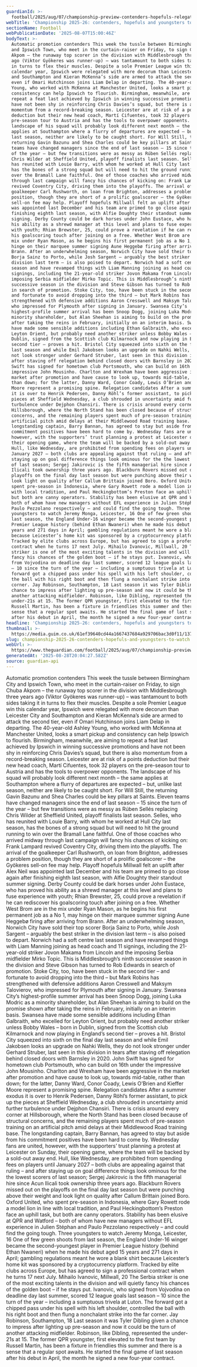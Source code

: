 ```yaml
---
guardianId: >-
  football/2025/aug/07/championship-preview-contenders-hopefuls-relegation-candidates-youngsters
webTitle: 'Championship 2025-26: contenders, hopefuls and youngsters to watch'
sectionName: Football
webPublicationDate: '2025-08-07T15:00:46Z'
bodyText: >-
  Automatic promotion contenders This week the tussle between Birmingham City
  and Ipswich Town, who meet in the curtain-raiser on Friday, to sign Chuba
  Akpom – the runaway top scorer in the division with Middlesbrough three years
  ago (Viktor Gyökeres was runner-up) – was tantamount to both sides taking it
  in turns to flex their muscles. Despite a sole Premier League win this
  calendar year, Ipswich were relegated with more decorum than Leicester City
  and Southampton and Kieran McKenna’s side are armed to attack the second tier,
  even if Omari Hutchinson joins Liam Delap in departing. The 40-year-old Ashley
  Young, who worked with McKenna at Manchester United, looks a smart pickup and
  consistency can help Ipswich to flourish. Birmingham, meanwhile, are aiming to
  repeat a feat last achieved by Ipswich in winning successive promotions and
  have not been shy in reinforcing Chris Davies’s squad, but there is also
  momentum from a record-breaking season. Leicester are at risk of a points
  deduction but their new head coach, Martí Cifuentes, took 32 players on the
  pre-season tour to Austria and has the tools to overpower opponents. The
  landscape of his squad will probably look different next month – the same
  applies at Southampton where a flurry of departures are expected – but, unlike
  last season, neither are likely to be caught short. For Will Still, the
  returning Gavin Bazunu and Shea Charles could be key pillars at Saints. Eleven
  teams have changed managers since the end of last season – 15 since the turn
  of the year – but few transitions were as messy as Rúben Sellés replacing
  Chris Wilder at Sheffield United, playoff finalists last season. Selles, who
  has reunited with Louie Barry, with whom he worked at Hull City last season,
  has the bones of a strong squad but will need to hit the ground running to win
  over the Bramall Lane faithful. One of those coaches who arrived midway
  through last campaign will fancy his chances of kicking on: Frank Lampard
  revived Coventry City, driving them into the playoffs. The arrival of the
  goalkeeper Carl Rushworth, on loan from Brighton, addresses a problem
  position, though they are short of a prolific goalscorer – the Gyökeres
  sell-on fee may help. Playoff hopefuls Millwall felt an uplift after Alex Neil
  was appointed last December and his team are primed to go close again after
  finishing eighth last season, with Alfie Doughty their standout summer
  signing. Derby County could be dark horses under John Eustace, who has proved
  his ability as a shrewd manager at this level and plans to fuse experience
  with youth; Rhian Brewster, 25, could prove a revelation if he can rediscover
  his goalscoring touch after joining on a free. Whether West Brom are in the
  mix under Ryan Mason, as he begins his first permanent job as a No 1, may
  hinge on their marquee summer signing Aune Heggebø firing after arriving from
  Brann. After an underwhelming season, Norwich City have sold their top scorer
  Borja Sainz to Porto, while Josh Sargent – arguably the best striker in the
  division last term – is also poised to depart. Norwich had a soft centre last
  season and have revamped things with Liam Manning joining as head coach and 11
  signings, including the 21-year-old striker Jovon Makama from Lincoln and the
  imposing Serbia midfielder Mirko Topic. This is Middlesbrough’s ninth
  successive season in the division and Steve Gibson has turned to Rob Edwards
  in search of promotion. Stoke City, too, have been stuck in the second tier –
  and fortunate to avoid dropping into the third – but Mark Robins has
  strengthened with defensive additions Aaron Cresswell and Maksym Talovierov,
  who impressed for Plymouth after signing in January. Swansea City’s
  highest-profile summer arrival has been Snoop Dogg, joining Luka Modric as a
  minority shareholder, but Alan Sheehan is aiming to build on the promise shown
  after taking the reins in February, initially on an interim basis. Swansea
  have made some sensible additions including Ethan Galbraith, who excelled for
  Leyton Orient, but probably need another striker unless Bobby Wales – born in
  Dublin, signed from the Scottish club Kilmarnock and now playing in England’s
  second tier – proves a hit. Bristol City squeezed into sixth on the final day
  last season and while Emil Jakobsen looks an upgrade on Nahki Wells, they do
  not look stronger under Gerhard Struber, last seen in this division in tears
  after staving off relegation behind closed doors with Barnsley in 2020. John
  Swift has signed for hometown club Portsmouth, who can build on 16th under the
  impressive John Mousinho. Charlton and Wrexham have been aggressive in the
  market after promotion and have cause to look up, towards mid-table, rather
  than down; for the latter, Danny Ward, Conor Coady, Lewis O’Brien and Kieffer
  Moore represent a promising spine. Relegation candidates After a summer exodus
  it is over to Henrik Pedersen, Danny Röhl’s former assistant, to pick up the
  pieces at Sheffield Wednesday, a club shrouded in uncertainty amid further
  turbulence under Dejphon Chansiri. There is crisis around every corner at
  Hillsborough, where the North Stand has been closed because of structural
  concerns, and the remaining players spent much of pre-season training on an
  artificial pitch amid delays at their Middlewood Road training base. The
  longstanding captain, Barry Bannan, has agreed to stay but aside from his
  commitment positives have been hard to come by. Wednesday fans are united,
  however, with the supporters’ trust planning a protest at Leicester on Sunday,
  their opening game, where the team will be backed by a sold-out away end.
  Hull, like Wednesday, are prohibited from spending fees on players until
  January 2027 – both clubs are appealing against that ruling – and after
  staying up on goal difference things look ominous for the the lowest scorers
  of last season; Sergej Jakirovic is the fifth managerial hire since Acun
  Ilicali took ownership three years ago. Blackburn Rovers missed out on the
  playoffs on the final day last season but were punching above their weight and
  look light on quality after Callum Brittain joined Boro. Oxford United, who
  spent pre-season in Indonesia, where Gary Rowett rode a model lion in line
  with local tradition, and Paul Heckingbottom’s Preston face an uphill task,
  but both are canny operators. Stability has been elusive at QPR and Watford –
  both of whom have new managers without EFL experience in Julien Stéphan and
  Paulo Pezzolano respectively – and could find the going tough. Three
  youngsters to watch Jeremy Monga, Leicester, 16 One of few green shoots from
  last season, the England Under-16 winger became the second-youngest player in
  Premier League history (behind Ethan Nwaneri) when he made his debut aged 15
  years and 271 days in April; gambling regulations meant he wore a blank shirt
  because Leicester’s home kit was sponsored by a cryptocurrency platform.
  Tracked by elite clubs across Europe, but has agreed to sign a professional
  contract when he turns 17 next July. Mihailo Ivanovic, Millwall, 20 The Serbia
  striker is one of the most exciting talents in the division and will quietly
  fancy his chances of the golden boot – if he stays put. Ivanovic, who signed
  from Vojvodina on deadline day last summer, scored 12 league goals last season
  – 10 since the turn of the year – including a sumptuous trivela at Luton. The
  forward got a chipped pass under his spell with his left shoulder, controlled
  the ball with his right boot and then flung a nonchalant strike into the far
  corner. Jay Robinson, Southampton, 18 Last season it was Tyler Dibling given a
  chance to impress after lighting up pre-season and now it could be the turn of
  another attacking midfielder. Robinson, like Dibling, represented the
  under-21s at 15. The former QPR youngster, first elevated to the first team by
  Russell Martin, has been a fixture in friendlies this summer and there is a
  sense that a regular spot awaits. He started the final game of last season
  after his debut in April, the month he signed a new four-year contract.
headline: 'Championship 2025-26: contenders, hopefuls and youngsters to watch'
thumbnail: >-
  https://media.guim.co.uk/61ef39640cd44a1667437684a929706bac3d0f11/1372_432_3800_3039/500.jpg
slug: championship-2025-26-contenders-hopefuls-and-youngsters-to-watch
webUrl: >-
  https://www.theguardian.com/football/2025/aug/07/championship-preview-contenders-hopefuls-relegation-candidates-youngsters
generatedAt: '2025-08-28T20:04:27.582Z'
source: guardian-api
---
```

Automatic promotion contenders This week the tussle between Birmingham City and Ipswich Town, who meet in the curtain-raiser on Friday, to sign Chuba Akpom – the runaway top scorer in the division with Middlesbrough three years ago (Viktor Gyökeres was runner-up) – was tantamount to both sides taking it in turns to flex their muscles. Despite a sole Premier League win this calendar year, Ipswich were relegated with more decorum than Leicester City and Southampton and Kieran McKenna’s side are armed to attack the second tier, even if Omari Hutchinson joins Liam Delap in departing. The 40-year-old Ashley Young, who worked with McKenna at Manchester United, looks a smart pickup and consistency can help Ipswich to flourish. Birmingham, meanwhile, are aiming to repeat a feat last achieved by Ipswich in winning successive promotions and have not been shy in reinforcing Chris Davies’s squad, but there is also momentum from a record-breaking season. Leicester are at risk of a points deduction but their new head coach, Martí Cifuentes, took 32 players on the pre-season tour to Austria and has the tools to overpower opponents. The landscape of his squad will probably look different next month – the same applies at Southampton where a flurry of departures are expected – but, unlike last season, neither are likely to be caught short. For Will Still, the returning Gavin Bazunu and Shea Charles could be key pillars at Saints. Eleven teams have changed managers since the end of last season – 15 since the turn of the year – but few transitions were as messy as Rúben Sellés replacing Chris Wilder at Sheffield United, playoff finalists last season. Selles, who has reunited with Louie Barry, with whom he worked at Hull City last season, has the bones of a strong squad but will need to hit the ground running to win over the Bramall Lane faithful. One of those coaches who arrived midway through last campaign will fancy his chances of kicking on: Frank Lampard revived Coventry City, driving them into the playoffs. The arrival of the goalkeeper Carl Rushworth, on loan from Brighton, addresses a problem position, though they are short of a prolific goalscorer – the Gyökeres sell-on fee may help. Playoff hopefuls Millwall felt an uplift after Alex Neil was appointed last December and his team are primed to go close again after finishing eighth last season, with Alfie Doughty their standout summer signing. Derby County could be dark horses under John Eustace, who has proved his ability as a shrewd manager at this level and plans to fuse experience with youth; Rhian Brewster, 25, could prove a revelation if he can rediscover his goalscoring touch after joining on a free. Whether West Brom are in the mix under Ryan Mason, as he begins his first permanent job as a No 1, may hinge on their marquee summer signing Aune Heggebø firing after arriving from Brann. After an underwhelming season, Norwich City have sold their top scorer Borja Sainz to Porto, while Josh Sargent – arguably the best striker in the division last term – is also poised to depart. Norwich had a soft centre last season and have revamped things with Liam Manning joining as head coach and 11 signings, including the 21-year-old striker Jovon Makama from Lincoln and the imposing Serbia midfielder Mirko Topic. This is Middlesbrough’s ninth successive season in the division and Steve Gibson has turned to Rob Edwards in search of promotion. Stoke City, too, have been stuck in the second tier – and fortunate to avoid dropping into the third – but Mark Robins has strengthened with defensive additions Aaron Cresswell and Maksym Talovierov, who impressed for Plymouth after signing in January. Swansea City’s highest-profile summer arrival has been Snoop Dogg, joining Luka Modric as a minority shareholder, but Alan Sheehan is aiming to build on the promise shown after taking the reins in February, initially on an interim basis. Swansea have made some sensible additions including Ethan Galbraith, who excelled for Leyton Orient, but probably need another striker unless Bobby Wales – born in Dublin, signed from the Scottish club Kilmarnock and now playing in England’s second tier – proves a hit. Bristol City squeezed into sixth on the final day last season and while Emil Jakobsen looks an upgrade on Nahki Wells, they do not look stronger under Gerhard Struber, last seen in this division in tears after staving off relegation behind closed doors with Barnsley in 2020. John Swift has signed for hometown club Portsmouth, who can build on 16th under the impressive John Mousinho. Charlton and Wrexham have been aggressive in the market after promotion and have cause to look up, towards mid-table, rather than down; for the latter, Danny Ward, Conor Coady, Lewis O’Brien and Kieffer Moore represent a promising spine. Relegation candidates After a summer exodus it is over to Henrik Pedersen, Danny Röhl’s former assistant, to pick up the pieces at Sheffield Wednesday, a club shrouded in uncertainty amid further turbulence under Dejphon Chansiri. There is crisis around every corner at Hillsborough, where the North Stand has been closed because of structural concerns, and the remaining players spent much of pre-season training on an artificial pitch amid delays at their Middlewood Road training base. The longstanding captain, Barry Bannan, has agreed to stay but aside from his commitment positives have been hard to come by. Wednesday fans are united, however, with the supporters’ trust planning a protest at Leicester on Sunday, their opening game, where the team will be backed by a sold-out away end. Hull, like Wednesday, are prohibited from spending fees on players until January 2027 – both clubs are appealing against that ruling – and after staying up on goal difference things look ominous for the the lowest scorers of last season; Sergej Jakirovic is the fifth managerial hire since Acun Ilicali took ownership three years ago. Blackburn Rovers missed out on the playoffs on the final day last season but were punching above their weight and look light on quality after Callum Brittain joined Boro. Oxford United, who spent pre-season in Indonesia, where Gary Rowett rode a model lion in line with local tradition, and Paul Heckingbottom’s Preston face an uphill task, but both are canny operators. Stability has been elusive at QPR and Watford – both of whom have new managers without EFL experience in Julien Stéphan and Paulo Pezzolano respectively – and could find the going tough. Three youngsters to watch Jeremy Monga, Leicester, 16 One of few green shoots from last season, the England Under-16 winger became the second-youngest player in Premier League history (behind Ethan Nwaneri) when he made his debut aged 15 years and 271 days in April; gambling regulations meant he wore a blank shirt because Leicester’s home kit was sponsored by a cryptocurrency platform. Tracked by elite clubs across Europe, but has agreed to sign a professional contract when he turns 17 next July. Mihailo Ivanovic, Millwall, 20 The Serbia striker is one of the most exciting talents in the division and will quietly fancy his chances of the golden boot – if he stays put. Ivanovic, who signed from Vojvodina on deadline day last summer, scored 12 league goals last season – 10 since the turn of the year – including a sumptuous trivela at Luton. The forward got a chipped pass under his spell with his left shoulder, controlled the ball with his right boot and then flung a nonchalant strike into the far corner. Jay Robinson, Southampton, 18 Last season it was Tyler Dibling given a chance to impress after lighting up pre-season and now it could be the turn of another attacking midfielder. Robinson, like Dibling, represented the under-21s at 15. The former QPR youngster, first elevated to the first team by Russell Martin, has been a fixture in friendlies this summer and there is a sense that a regular spot awaits. He started the final game of last season after his debut in April, the month he signed a new four-year contract.
